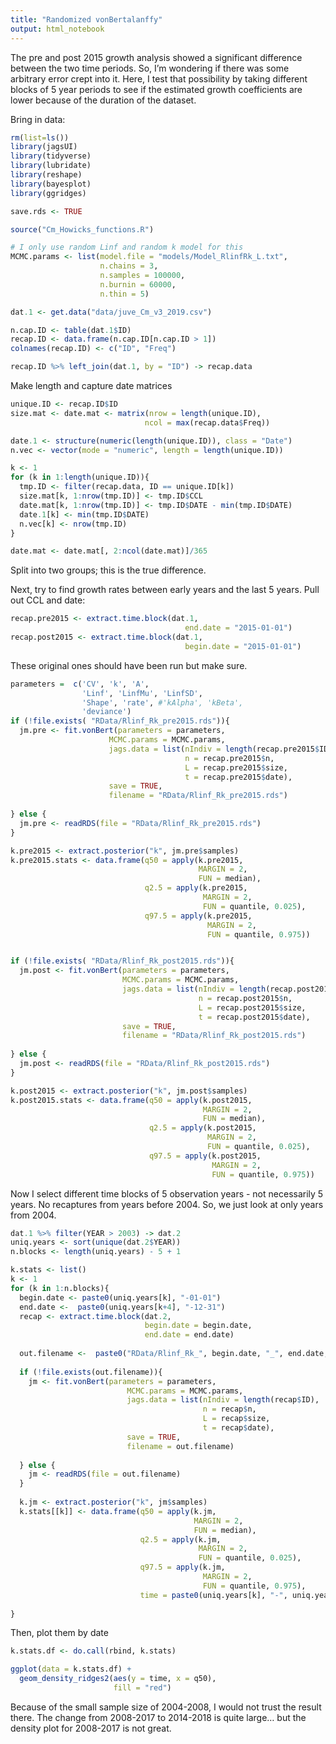 ```yaml
---
title: "Randomized vonBertalanffy"
output: html_notebook
---
```


The pre and post 2015 growth analysis showed a significant difference between the two time periods. So, I'm wondering if there was some arbitrary error crept into it.  Here, I test that possibility by taking different blocks of 5 year periods to see if the estimated growth coefficients are lower because of the duration of the dataset. 

Bring in data:
```r

rm(list=ls())
library(jagsUI)
library(tidyverse)
library(lubridate)
library(reshape)
library(bayesplot)
library(ggridges)

save.rds <- TRUE

source("Cm_Howicks_functions.R")

# I only use random Linf and random k model for this
MCMC.params <- list(model.file = "models/Model_RlinfRk_L.txt",
                    n.chains = 3,
                    n.samples = 100000,
                    n.burnin = 60000,
                    n.thin = 5)

dat.1 <- get.data("data/juve_Cm_v3_2019.csv")

n.cap.ID <- table(dat.1$ID)
recap.ID <- data.frame(n.cap.ID[n.cap.ID > 1])
colnames(recap.ID) <- c("ID", "Freq")

recap.ID %>% left_join(dat.1, by = "ID") -> recap.data

```


Make length and capture date matrices
```r
unique.ID <- recap.ID$ID
size.mat <- date.mat <- matrix(nrow = length(unique.ID),
                              ncol = max(recap.data$Freq))

date.1 <- structure(numeric(length(unique.ID)), class = "Date")
n.vec <- vector(mode = "numeric", length = length(unique.ID))

k <- 1
for (k in 1:length(unique.ID)){
  tmp.ID <- filter(recap.data, ID == unique.ID[k])
  size.mat[k, 1:nrow(tmp.ID)] <- tmp.ID$CCL
  date.mat[k, 1:nrow(tmp.ID)] <- tmp.ID$DATE - min(tmp.ID$DATE)
  date.1[k] <- min(tmp.ID$DATE)
  n.vec[k] <- nrow(tmp.ID)
}

date.mat <- date.mat[, 2:ncol(date.mat)]/365
```

Split into two groups; this is the true difference. 

Next, try to find growth rates between early years and the last 5 years. 
Pull out CCL and date:
```r

recap.pre2015 <- extract.time.block(dat.1, 
                                       end.date = "2015-01-01")
recap.post2015 <- extract.time.block(dat.1, 
                                       begin.date = "2015-01-01")

```

These original ones should have been run but make sure. 


```r
parameters =  c('CV', 'k', 'A', 
                'Linf', 'LinfMu', 'LinfSD', 
                'Shape', 'rate', #'kAlpha', 'kBeta', 
                'deviance')
if (!file.exists( "RData/Rlinf_Rk_pre2015.rds")){
  jm.pre <- fit.vonBert(parameters = parameters,
                      MCMC.params = MCMC.params,
                      jags.data = list(nIndiv = length(recap.pre2015$ID),
                                       n = recap.pre2015$n,
                                       L = recap.pre2015$size,
                                       t = recap.pre2015$date),
                      save = TRUE, 
                      filename = "RData/Rlinf_Rk_pre2015.rds")
  
} else {
  jm.pre <- readRDS(file = "RData/Rlinf_Rk_pre2015.rds")
}

k.pre2015 <- extract.posterior("k", jm.pre$samples)
k.pre2015.stats <- data.frame(q50 = apply(k.pre2015, 
                                          MARGIN = 2, 
                                          FUN = median),
                              q2.5 = apply(k.pre2015,
                                           MARGIN = 2,
                                           FUN = quantile, 0.025),
                              q97.5 = apply(k.pre2015,
                                            MARGIN = 2,
                                            FUN = quantile, 0.975))


if (!file.exists( "RData/Rlinf_Rk_post2015.rds")){
  jm.post <- fit.vonBert(parameters = parameters,
                         MCMC.params = MCMC.params,
                         jags.data = list(nIndiv = length(recap.post2015$ID),
                                          n = recap.post2015$n,
                                          L = recap.post2015$size,
                                          t = recap.post2015$date),
                         save = TRUE, 
                         filename = "RData/Rlinf_Rk_post2015.rds")
  
} else {
  jm.post <- readRDS(file = "RData/Rlinf_Rk_post2015.rds")
}

k.post2015 <- extract.posterior("k", jm.post$samples)
k.post2015.stats <- data.frame(q50 = apply(k.post2015, 
                                           MARGIN = 2, 
                                           FUN = median),
                               q2.5 = apply(k.post2015,
                                            MARGIN = 2,
                                            FUN = quantile, 0.025),
                               q97.5 = apply(k.post2015,
                                             MARGIN = 2,
                                             FUN = quantile, 0.975))

```

Now I select different time blocks of 5 observation years - not necessarily 5 years. No recaptures from years before 2004. So, we just look at only years from 2004. 

```r
dat.1 %>% filter(YEAR > 2003) -> dat.2
uniq.years <- sort(unique(dat.2$YEAR))
n.blocks <- length(uniq.years) - 5 + 1

k.stats <- list()
k <- 1
for (k in 1:n.blocks){
  begin.date <- paste0(uniq.years[k], "-01-01")
  end.date <-  paste0(uniq.years[k+4], "-12-31")
  recap <- extract.time.block(dat.2, 
                              begin.date = begin.date,
                              end.date = end.date)
  
  out.filename <-  paste0("RData/Rlinf_Rk_", begin.date, "_", end.date, ".rds")
  
  if (!file.exists(out.filename)){
    jm <- fit.vonBert(parameters = parameters,
                          MCMC.params = MCMC.params,
                          jags.data = list(nIndiv = length(recap$ID),
                                           n = recap$n,
                                           L = recap$size,
                                           t = recap$date),
                          save = TRUE, 
                          filename = out.filename)
    
  } else {
    jm <- readRDS(file = out.filename)
  }
  
  k.jm <- extract.posterior("k", jm$samples)
  k.stats[[k]] <- data.frame(q50 = apply(k.jm, 
                                         MARGIN = 2, 
                                         FUN = median),
                             q2.5 = apply(k.jm,
                                          MARGIN = 2,
                                          FUN = quantile, 0.025),
                             q97.5 = apply(k.jm,
                                           MARGIN = 2,
                                           FUN = quantile, 0.975),
                             time = paste0(uniq.years[k], "-", uniq.years[k+4]))
  
}
```

Then, plot them by date
```r

k.stats.df <- do.call(rbind, k.stats)

ggplot(data = k.stats.df) + 
  geom_density_ridges2(aes(y = time, x = q50),
                       fill = "red")

```

Because of the small sample size of 2004-2008, I would not trust the result there. The change from 2008-2017 to 2014-2018 is quite large... but the density plot for 2008-2017 is not great.  



